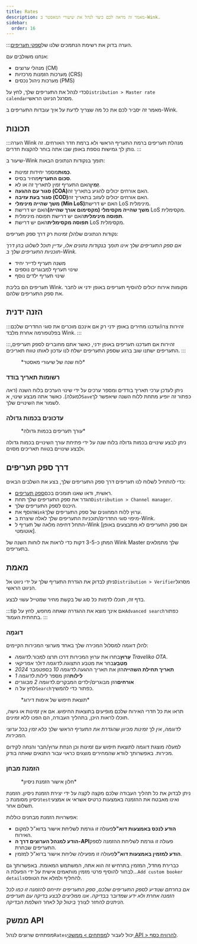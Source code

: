 ```yaml
---
title: Rates
description: מאמר זה מראה לכם כיצד לנהל את שיעורי המאסטר ב-Wink.
sidebar:
  order: 16
---
```


:::הערה
בדוק את רשימת הנתמכים שלנו של[ספקי תעריפים](/extranet/rate-providers).

אנחנו משולבים עם:

* מנהלי ערוצים (CM)
* מערכות הזמנות מרכזיות (CRS)
* מערכות ניהול נכסים (PMS)

כדי לנהל את התעריפים שלך, לחץ על`Distribution > Master rate calendar`מסרגל הניווט הראשי.

מאמר זה יסביר לכם את כל מה שצריך לדעת על איך עובדות התעריפים ב-Wink.

## תכונות

:::הערה
Wink מנהלת תעריפים ברמת התעריף הראשי ולא ברמת חדר האורחים. זה נותן לך גמישות נוספת באופן שבו אתה בוחר להקצות חדרים.
:::

שיעור ב-Wink תומך בנקודות הנתונים הבאות:

* **כַּמוּת**מספר יחידות זמינות.
* **סכום התעריף**מחיר בסיס.
* **זָמִין**האם התעריף זמין לתאריך זה או לא.
* **סגור עם ההגעה (COA)**&#x5D4;אם אורחים יכולים להגיע בתאריך זה.
* **סגור בעת עזיבה (COD)**&#x5D4;אם אורחים יכולים לעזוב בתאריך זה.
* **משך שהייה מינימלי (Min LoS)**&#x5D4;אם יש דרישת LoS מינימלית.
* **משך שהייה מקסימלי (מקסימום אורך שהייה)**&#x5D4;אם יש דרישת LoS מקסימלית.
* **תפוסה מינימלית**האם יש דרישת תפוסה מינימלית.
* **תפוסה מקסימלית**האם יש דרישת LoS מקסימלית.

נקודות הנתונים שלהלן זמינות רק דרך ספק תעריפים:

*אם ספק התעריפים שלך אינו תומך בנקודות נתונים אלו, עדיין תוכל לשלוט בהן דרך תוכניות התעריפים שלך ב-Wink.*

* משנה תעריף לדייר יחיד
* שינוי תעריף למבוגרים נוספים
* שינוי תעריף ילדים נוסף

תעריפים הם בליבת Wink. מקומות אירוח יכולים להוסיף תעריפים באופן ידני או לחבר את ספק התעריפים שלהם.

## הזנה ידנית

:::זהירות
צרו/עדכנו מחירים באופן ידני רק אם אינכם מוכרים את סוגי החדרים שלכם בפלטפורמה אחרת מלבד Wink.
:::

:::זהירות
אם תעדכנו תעריפים באופן ידני, כאשר אתם מחוברים לספק תעריפים, התעריפים ישתנו שוב ברגע שספק התעריפים ישלח לנו עדכון לאותו טווח תאריכים.
:::

<figure>
  <CloudinaryImage width="700" height="251" resize="scale" quality="best" alt="לוח שנה של שיעורי מאסטר" src="academy/rate-calendar" errorImage="noimage_opaque_nyrtl0.png" />

  <figcaption>*לוח שנה של שיעורי מאסטר*</figcaption>
</figure>


### רשומות תאריך בודד

ניתן לעדכן ערכי תאריך בודדים ומספר ערכים על ידי שינוי הערכים בלוח השנה (*ראה למעלה*). כאשר אתה מבצע שינוי, א`Save`כפתור זה יופיע מתחת ללוח השנה שיאפשר לך לשמור את השינויים שלך.

### עדכונים בכמות גדולה

<figure>
  <CloudinaryImage width="700" height="267" resize="scale" quality="best" alt="עורך תעריפים בכמות גדולה" src="academy/bulk-editor" errorImage="noimage_opaque_nyrtl0.png" />

  <figcaption>*עורך תעריפים בכמות גדולה*</figcaption>
</figure>


ניתן לבצע שינויים בכמות גדולה בלוח שנה על ידי פתיחת עורך השינויים בכמות גדולה ולבצע שינויים בטווח תאריכים מסוים.

## דרך ספק תעריפים

כדי להתחיל לשלוח לנו תעריפים דרך ספק התעריפים שלך, בצע את השלבים הבאים:

* ראשית, ודאו שאנו תומכים בכם[ספק תעריפים](/extranet/rate-providers).
* הגדר את ספק התעריפים שלך תחת`Distribution > Channel manager`.
* היכנס לספק התעריפים שלך.
* הוסף את`Wink`ערוץ ללוח המחוונים של ספק התעריפים שלך.
* מיפוי סוגי החדרים/תוכניות התעריפים שלך לאלה שיצרת ב-Wink.
* התחל דחיפה מלאה של תעריף ל-Wink \[אם ספק התעריפים לא מתבצעים באופן אוטומטי].

המתן כ-3-5 דקות כדי לראות את לוחות השנה של Wink Master שלך מתמלאים בתעריפים.

## מאמת

ניתן לבדוק את הגדרת התעריף שלך על ידי ניווט אל`Distribution > Verifier`מסרגל הניווט הראשי.

בדף זה, תוכלו לדמות כל סוג של בקשת מחיר שמטייל עשוי לבצע.

:::tip
אם אינך מוצא את ההגדרה שאתה מחפש, לחץ על`Advanced search`כפתור בתחתית העמוד.
:::

### דוּגמָה

להלן דוגמה למסלול המכירה שלך באחד מערוצי המכירות הקיימים:

* **עָרוּץ**בחרו את ערוץ המכירות דרכו תרצו למכור.*לדוגמה Traveliko OTA*.
* **מַטְבֵּעַ**בחר את מטבע התצוגה.*לדוגמה דולר אמריקאי*
* **תאריך תחילת השהייה**הזן את תאריך ההגעה.*לדוגמה 10 בספטמבר 2024*
* **לילות**הזן מספר לילות.*לדוגמה 1*
* **אורחים**הזן מבוגרים/ילדים המבקרים.*לדוגמה 2 מבוגרים*
* לחץ על ה`Search`כפתור כדי להמשיך.

<figure>
  <CloudinaryImage width="350" height="501" resize="scale" quality="best" alt="תוצאת אימות דירוג" src="academy/rate-verifier" errorImage="noimage_opaque_nyrtl0.png" />

  <figcaption>*תוצאת חיפוש של אימות דירוג*</figcaption>
</figure>


תראו את כל חדרי האירוח שלכם מופיעים בתוצאות החיפוש.
אם אין זמינות או גישה, תוכלו לראות היכן, בתהליך העבודה, הם הפכו ללא זמינים.

*לדוגמה, אין לך זמינות מכיוון שהגדרת את התעריף הראשי שלך כלא זמין בכל ערוצי המכירות.*

למעלה מוצגת דוגמה לתוצאת חיפוש עם זמינות וכן הנחת ערוץ/חבר והנחה לקידום מכירות.
באפשרותך לוודא שהמחירים מוצגים כראוי עבור התנאים שאתה בודק.

### הזמנת מבחן

<figure>
  <CloudinaryImage width="350" height="459" resize="scale" quality="best" alt="מודאל הזמנת בדיקה" src="academy/test-booking" errorImage="noimage_opaque_nyrtl0.png" />

  <figcaption>*חלון אישור הזמנת ניסיון*</figcaption>
</figure>


ניתן לבדוק את כל תהליך העבודה שלכם מקצה לקצה על ידי יצירת הזמנת ניסיון.
הזמנת ניסיון מסומנת כ`test`ואינו מאבטח את ההזמנה באמצעות כרטיס אשראי או אמצעי תשלום אחר.

אפשרויות הזמנת מבחנים כוללות:

* **הודע לנכס באמצעות דוא"ל**פעולה זו גורמת לשליחת אישור בדוא"ל למקום האירוח.
* **הודע למנהל הערוצים דרך ה-API**פעולה זו גורמת לשליחת ההזמנה לספק התעריפים שבחרת.
* **הודע למזמין באמצעות דוא"ל**פעולה זו מפעילה שליחת אישור בדוא"ל למזמין.

כברירת מחדל, המזמין בתרחיש זה הוא אתה, המשתמש המאומת. באפשרותך גם לבחור להוסיף פרטי מזמין מותאמים אישית על ידי הפעלת ה...`Add custom booker details`להחליף ולמלא את הטופס.

*אם בחרתם שנודיע לספק התעריפים שלכם, ספק התעריפים יתייחס להזמנה זו כמו לכל הזמנה אחרת ולא ידע שמדובר בבדיקה. אנו ממליצים לבצע בדיקה עם תעריפים הניתנים להחזר לצורך ביטול קל לאחר השלמת הבדיקה.*

## ממשק API

מפתחים שרוצים לנהל`Rates`יכול לעבור ל[מפתחים > ממשקי API > להרוויח כסף](/developers/apis/#monetize-api).

